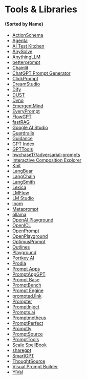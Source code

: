 # Tools & Libraries

#### (Sorted by Name)

- [ActionSchema](https://actionschema.com)
- [Agenta](https://agenta.ai)
- [AI Test Kitchen](https://aitestkitchen.withgoogle.com)
- [AnySolve](https://www.anysolve.ai)
- [AnythingLLM](https://github.com/Mintplex-Labs/anything-llm)
- [betterprompt](https://github.com/stjordanis/betterprompt)
- [Chainlit](https://github.com/chainlit/chainlit)
- [ChatGPT Prompt Generator](https://huggingface.co/spaces/merve/ChatGPT-prompt-generator)
- [ClickPrompt](https://github.com/prompt-engineering/click-prompt)
- [DreamStudio](https://beta.dreamstudio.ai)
- [Dify](https://dify.ai/)
- [DUST](https://dust.tt)
- [Dyno](https://trydyno.com)
- [EmergentMind](https://www.emergentmind.com)
- [EveryPrompt](https://www.everyprompt.com)
- [FlowGPT](https://flowgpt.com)
- [fastRAG](https://github.com/IntelLabs/fastRAG)
- [Google AI Studio](https://ai.google.dev/)
- [Guardrails](https://github.com/ShreyaR/guardrails)
- [Guidance](https://github.com/microsoft/guidance)
- [GPT Index](https://github.com/jerryjliu/gpt_index)
- [GPTTools](https://gpttools.com/comparisontool)
- [hwchase17/adversarial-prompts](https://github.com/hwchase17/adversarial-prompts)
- [Interactive Composition Explorer](https://github.com/oughtinc/ice)
- [Knit](https://promptknit.com)
- [LangBear](https://langbear.runbear.io)
- [LangChain](https://github.com/hwchase17/langchain)
- [LangSmith](https://docs.smith.langchain.com)
- [Lexica](https://lexica.art)
- [LMFlow](https://github.com/OptimalScale/LMFlow)
- [LM Studio](https://lmstudio.ai/)
- [loom](https://github.com/socketteer/loom)
- [Metaprompt](https://metaprompt.vercel.app/?task=gpt)
- [ollama](https://github.com/jmorganca/ollama)
- [OpenAI Playground](https://beta.openai.com/playground)
- [OpenICL](https://github.com/Shark-NLP/OpenICL)
- [OpenPrompt](https://github.com/thunlp/OpenPrompt)
- [OpenPlayground](https://nat.dev/)
- [OptimusPrompt](https://www.optimusprompt.ai)
- [Outlines](https://github.com/normal-computing/outlines)
- [Playground](https://playgroundai.com)
- [Portkey AI](https://portkey.ai/)
- [Prodia](https://app.prodia.com/#/)
- [Prompt Apps](https://chatgpt-prompt-apps.com/)
- [PromptAppGPT](https://github.com/mleoking/PromptAppGPT)
- [Prompt Base](https://promptbase.com)
- [PromptBench](https://github.com/microsoft/promptbench)
- [Prompt Engine](https://github.com/microsoft/prompt-engine)
- [prompted.link](https://prompted.link)
- [Prompter](https://prompter.engineer)
- [PromptInject](https://github.com/agencyenterprise/PromptInject)
- [Prompts.ai](https://github.com/sevazhidkov/prompts-ai)
- [Promptmetheus](https://promptmetheus.com)
- [PromptPerfect](https://promptperfect.jina.ai/)
- [Promptly](https://trypromptly.com/)
- [PromptSource](https://github.com/bigscience-workshop/promptsource)
- [PromptTools](https://github.com/hegelai/prompttools)
- [Scale SpellBook](https://scale.com/spellbook)
- [sharegpt](https://sharegpt.com)
- [SmartGPT](https://getsmartgpt.com)
- [ThoughtSource](https://github.com/OpenBioLink/ThoughtSource)
- [Visual Prompt Builder](https://tools.saxifrage.xyz/prompt)
- [YiVal](https://github.com/YiVal/YiVal)
